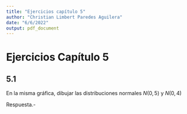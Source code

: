```yaml
---
title: "Ejercicios capítulo 5"
author: "Christian Limbert Paredes Aguilera"
date: "6/6/2022"
output: pdf_document
---
```


# Ejercicios Capítulo 5

## 5.1
En la misma gráfica, dibujar las distribuciones normales $N(0,5)$ y $N(0,4)$

Respuesta.-

```r

```